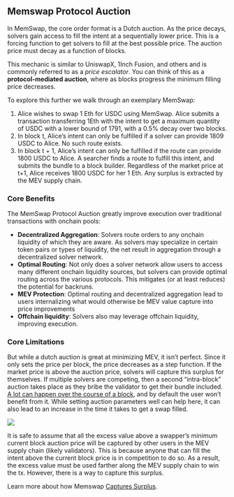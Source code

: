 ## Memswap Protocol Auction

In MemSwap, the core order format is a Dutch auction. As the price decays, solvers gain access to fill the intent at a sequentially lower price. This is a forcing function to get solvers to fill at the best possible price. The auction price must decay as a function of blocks.

This mechanic is similar to UniswapX, 1Inch Fusion, and others and is commonly referred to as a _price escalator_. You can think of this as a **protocol-mediated auction**, where as blocks progress the minimum filling price decreases.

To explore this further we walk through an exemplary MemSwap:

1. Alice wishes to swap 1 Eth for USDC using MemSwap. Alice submits a transaction transferring 1Eth with the intent to get a maximum quantity of USDC with a lower bound of 1791, with a 0.5% decay over two blocks.
2. In block t, Alice’s intent can only be fulfilled if a solver can provide 1809 USDC to Alice. No such route exists.
3. In block t + 1, Alice’s intent can only be fulfilled if the route can provide 1800 USDC to Alice. A searcher finds a route to fulfill this intent, and submits the bundle to a block builder. Regardless of the market price at t+1, Alice receives 1800 USDC for her 1 Eth. Any surplus is extracted by the MEV supply chain.

### Core Benefits

The MemSwap Protocol Auction greatly improve execution over traditional transactions with onchain pools:

- **Decentralized Aggregation**: Solvers route orders to any onchain liquidity of which they are aware. As solvers may specialize in certain token pairs or types of liquidity, the net result in aggregation through a decentralized solver network.
- **Optimal Routing**: Not only does a solver network allow users to access many different onchain liquidity sources, but solvers can provide optimal routing across the various protocols. This mitigates (or at least reduces) the potential for backruns.
- **MEV Protection**: Optimal routing and decentralized aggregation lead to users internalizing what would otherwise be MEV value capture into price improvements
- **Offchain liquidity**: Solvers also may leverage offchain liquidity, improving execution.

### Core Limitations

But while a dutch auction is great at minimizing MEV, it isn’t perfect. Since it only sets the price per block, the price decreases as a step function. If the market price is above the auction price, solvers will capture this surplus for themselves. If multiple solvers are competing, then a second “intra-block” auction takes place as they bribe the validator to get their bundle included. [A lot can happen over the course of a block](https://twitter.com/0x81B/status/1679523684837625856?s=20), and by default the user won’t benefit from it. While setting auction parameters well can help here, it can also lead to an increase in the time it takes to get a swap filled.

![](../../public/da-mev.png)

It is safe to assume that all the excess value above a swapper’s minimum current block auction price will be captured by other users in the MEV supply chain (likely validators). This is because anyone that can fill the intent above the current block price is in competition to do so. As a result, the excess value must be used farther along the MEV supply chain to win the tx. However, there is a way to capture this surplus.

Learn more about how Memswap [Captures Surplus](/order-flow-auctions/capturing-surplus-and-auction-design).
